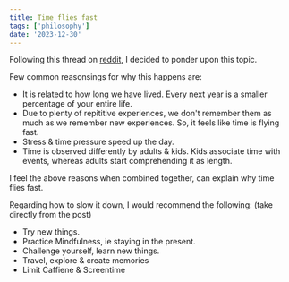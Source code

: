 ```yaml
---
title: Time flies fast
tags: ['philosophy']
date: '2023-12-30'
---
```


Following this thread on [reddit](https://www.reddit.com/r/productivity/comments/16lzwwx/why_does_it_feel_like_time_is_flying_faster_on_a/), I decided to ponder upon this topic.

Few common reasonsings for why this happens are:

- It is related to how long we have lived. Every next year is a smaller percentage of your entire life.
- Due to plenty of repititive experiences, we don't remember them as much as we remember new experiences. So, it feels like time is flying fast.
- Stress & time pressure speed up the day.
- Time is observed differently by adults & kids. Kids associate time with events, whereas adults start comprehending it as length.

I feel the above reasons when combined together, can explain why time flies fast.

Regarding how to slow it down, I would recommend the following: (take directly from the post)

- Try new things.
- Practice Mindfulness, ie staying in the present.
- Challenge yourself, learn new things.
- Travel, explore & create memories
- Limit Caffiene & Screentime
